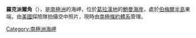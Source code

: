 {{expand|time=2014-01-02T17:18:41+00:00}}
{{unreferenced|time=2014-01-02T17:18:41+00:00}}
{{coord|68|25|S|64|58|W|display=title}}

'''羅克派爾角'''（{{lang-en|Rock Pile Point}}），是[[南極洲|南極洲]]的海岬，位於[[葛拉漢地|葛拉漢地]]的[[鮑曼海岸|鮑曼海岸]]，處於[[伯梅爾半島|伯梅爾半島]]東端，由[[美國|美國]]探險隊拍攝空中照片，現時由[[南極條約體系|南極條約體系]]管理。

{{DEFAULTSORT:Rock Pile Point}}
[[Category:南極洲海岬|Category:南極洲海岬]]


{{BowmanCoast-geo-stub}}
